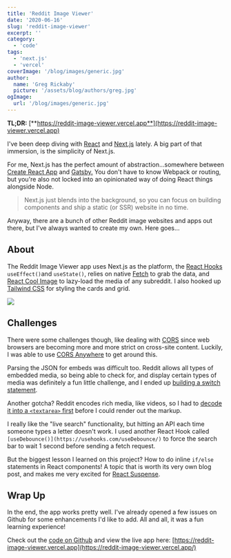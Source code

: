 ```yaml
---
title: 'Reddit Image Viewer'
date: '2020-06-16'
slug: 'reddit-image-viewer'
excerpt: ''
category:
  - 'code'
tags:
  - 'next.js'
  - 'vercel'
coverImage: '/blog/images/generic.jpg'
author:
  name: 'Greg Rickaby'
  picture: '/assets/blog/authors/greg.jpg'
ogImage:
  url: '/blog/images/generic.jpg'
---
```


**TL;DR:** [**https://reddit-image-viewer.vercel.app**](https://reddit-image-viewer.vercel.app)

I've been deep diving with [React](https://reactjs.org/) and [Next.js](https://nextjs.org) lately. A big part of that immersion, is the simplicity of Next.js.

For me, Next.js has the perfect amount of abstraction…somewhere between [Create React App](https://github.com/facebook/create-react-app) and [Gatsby.](https://gatsbyjs.org) You don't have to know Webpack or routing, but you're also not locked into an opinionated way of doing React things alongside Node.

> Next.js just blends into the background, so you can focus on building components and ship a static (or SSR) website in no time.

Anyway, there are a bunch of other Reddit image websites and apps out there, but I've always wanted to create my own. Here goes...

## About

The Reddit Image Viewer app uses Next.js as the platform, the [React Hooks](https://reactjs.org/docs/hooks-intro.html) `useEffect()`and `useState()`, relies on native [Fetch](https://developer.mozilla.org/en-US/docs/Web/API/Fetch_API) to grab the data, and [React Cool Image](https://github.com/wellyshen/react-cool-img) to lazy-load the media of any subreddit. I also hooked up [Tailwind CSS](https://tailwindcss.com/) for styling the cards and grid.

![](/blog/images/Kapture-2020-06-19-at-13.20.38.gif)

## Challenges

There were some challenges though, like dealing with [CORS](https://developer.mozilla.org/en-US/docs/Web/HTTP/CORS) since web browsers are becoming more and more strict on cross-site content. Luckily, I was able to use [CORS Anywhere](https://github.com/Rob--W/cors-anywhere) to get around this.

Parsing the JSON for embeds was difficult too. Reddit allows all types of embedded media, so being able to check for, and display certain types of media was definitely a fun little challenge, and I ended up [building a switch statement](https://github.com/gregrickaby/reddit-image-viewer/blob/master/components/Card.js#L29-L81).

Another gotcha? Reddit encodes rich media, like videos, so I had to [decode it into a `<textarea>` first](https://github.com/gregrickaby/reddit-image-viewer/blob/master/components/Card.js#L8-L14) before I could render out the markup.

I really like the "live search" functionality, but hitting an API each time someone types a letter doesn't work. I used another React Hook called `[useDebounce()](https://usehooks.com/useDebounce/)` to force the search bar to wait 1 second before sending a fetch request.

But the biggest lesson I learned on this project? How to do inline `if/else` statements in React components! A topic that is worth its very own blog post, and makes me very excited for [React Suspense](https://reactjs.org/docs/concurrent-mode-suspense.html).

## Wrap Up

In the end, the app works pretty well. I've already opened a few issues on Github for some enhancements I'd like to add. All and all, it was a fun learning experience!

Check out the [code on Github](https://github.com/gregrickaby/reddit-image-viewer) and view the live app here: [https://reddit-image-viewer.vercel.app](https://reddit-image-viewer.vercel.app/)
